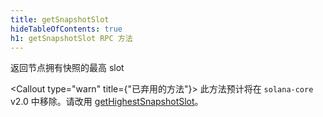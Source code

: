 ```yaml
---
title: getSnapshotSlot
hideTableOfContents: true
h1: getSnapshotSlot RPC 方法
---
```


返回节点拥有快照的最高 slot

<Callout type="warn" title={"已弃用的方法"}>
  此方法预计将在 `solana-core` v2.0 中移除。请改用
  [getHighestSnapshotSlot](/docs/rpc/http/gethighestsnapshotslot)。
</Callout>
